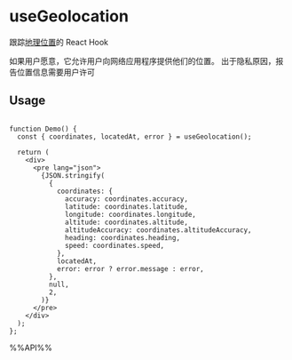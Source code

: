 # useGeolocation

跟踪[地理位置](https://developer.mozilla.org/en-US/docs/Web/API/Geolocation_API)的 React Hook

如果用户愿意，它允许用户向网络应用程序提供他们的位置。 出于隐私原因，报告位置信息需要用户许可

## Usage

```tsx live

function Demo() {
  const { coordinates, locatedAt, error } = useGeolocation();

  return (
    <div>
      <pre lang="json">
        {JSON.stringify(
          {
            coordinates: {
              accuracy: coordinates.accuracy,
              latitude: coordinates.latitude,
              longitude: coordinates.longitude,
              altitude: coordinates.altitude,
              altitudeAccuracy: coordinates.altitudeAccuracy,
              heading: coordinates.heading,
              speed: coordinates.speed,
            },
            locatedAt,
            error: error ? error.message : error,
          },
          null,
          2,
        )}
      </pre>
    </div>
  );
};

```

%%API%%